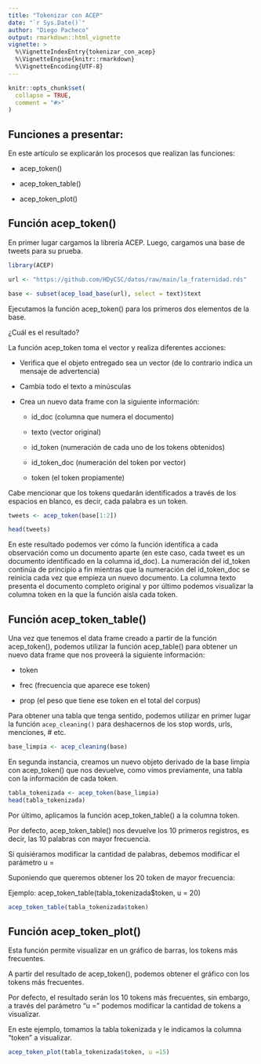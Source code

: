 ```yaml
---
title: "Tokenizar con ACEP"
date: "`r Sys.Date()`"
author: "Diego Pacheco"
output: rmarkdown::html_vignette
vignette: >
  %\VignetteIndexEntry{tokenizar_con_acep}
  %\VignetteEngine{knitr::rmarkdown}
  %\VignetteEncoding{UTF-8}
---
```


```r
knitr::opts_chunk$set(
  collapse = TRUE,
  comment = "#>"
)
```

## Funciones a presentar:

En este artículo se explicarán los procesos que realizan las funciones:

- acep_token()

- acep_token_table()

- acep_token_plot()


## Función acep_token()

En primer lugar cargamos la librería ACEP. Luego, cargamos una base de tweets para su prueba.

```r
library(ACEP)

url <- "https://github.com/HDyCSC/datos/raw/main/la_fraternidad.rds"

base <- subset(acep_load_base(url), select = text)$text
```

Ejecutamos la función acep_token() para los primeros dos elementos de la base.

¿Cuál es el resultado?

La función acep_token toma el vector y realiza diferentes acciones:

- Verifica que el objeto entregado sea un vector (de lo contrario indica un mensaje de advertencia)

- Cambia todo el texto a minúsculas

- Crea un nuevo data frame con la siguiente información:

  - id_doc (columna que numera el documento)
  
  - texto (vector original)
  
  - id_token (numeración de cada uno de los tokens obtenidos)
  
  - id_token_doc (numeración del token por vector)
  
  - token (el token propiamente)
  
Cabe mencionar que los tokens quedarán identificados a través de los espacios en blanco, es decir, cada palabra es un token.

```r
tweets <- acep_token(base[1:2])

head(tweets)
```

En este resultado podemos ver cómo la función identifica a cada observación como un documento aparte (en este caso, cada tweet es un documento identificado en la columna id_doc). La numeración del id_token continúa de principio a fin mientras que la numeración del id_token_doc se reinicia cada vez que empieza un nuevo documento. La columna texto presenta el documento completo original y por último podemos visualizar la columna token en la que la función aísla cada token.

## Función acep_token_table()

Una vez que tenemos el data frame creado a partir de la función acep_token(), podemos utilizar la función acep_table() para obtener un nuevo data frame que nos proveerá la siguiente información:

- token

- frec (frecuencia que aparece ese token)

- prop (el peso que tiene ese token en el total del corpus)

Para obtener una tabla que tenga sentido, podemos utilizar en primer lugar la función `acep_cleaning()` para deshacernos de los stop words, urls, menciones, # etc.

```r
base_limpia <- acep_cleaning(base)
```

En segunda instancia, creamos un nuevo objeto derivado de la base limpia con acep_token() que nos devuelve, como vimos previamente, una tabla con la información de cada token.

```r
tabla_tokenizada <- acep_token(base_limpia)
head(tabla_tokenizada)
```

Por último, aplicamos la función acep_token_table() a la columna token.

Por defecto, acep_token_table() nos devuelve los 10 primeros registros, es decir, las 10 palabras con mayor frecuencia.

Si quisiéramos modificar la cantidad de palabras, debemos modificar el parámetro u =

Suponiendo que queremos obtener los 20 token de mayor frecuencia:

Ejemplo: acep_token_table(tabla_tokenizada$token, u = 20)

```r
acep_token_table(tabla_tokenizada$token)
```

## Función acep_token_plot()

Esta función permite visualizar en un gráfico de barras, los tokens más frecuentes.

A partir del resultado de acep_token(), podemos obtener el gráfico con los tokens más frecuentes.

Por defecto, el resultado serán los 10 tokens más frecuentes, sin embargo, a través del parámetro "u =" podemos modificar la cantidad de tokens a visualizar.

En este ejemplo, tomamos la tabla tokenizada y le indicamos la columna "token" a visualizar.

```r
acep_token_plot(tabla_tokenizada$token, u =15)
```
